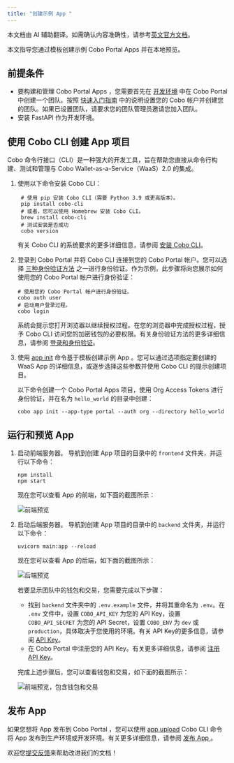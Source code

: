 ```yaml
---
title: "创建示例 App "
---
```

<Note>本文档由 AI 辅助翻译。如需确认内容准确性，请参考[英文官方文档](https://www.cobo.com/developers/v2/guides/overview/introduction)。</Note>

本文指导您通过模板创建示例 Cobo Portal Apps 并在本地预览。

## 前提条件

- 要构建和管理 Cobo Portal Apps ，您需要首先在 [开发环境](https://portal.dev.cobo.com/) 中在 Cobo Portal 中创建一个团队。按照 [快速入门指南](https://manuals.cobo.com/zh/portal/quick-start-guide) 中的说明设置您的 Cobo 帐户并创建您的团队。如果已设置团队，请要求您的团队管理员邀请您加入团队。
- 安装 FastAPI 作为开发环境。

## 使用 Cobo CLI 创建 App 项目

Cobo 命令行接口（CLI）是一种强大的开发工具，旨在帮助您直接从命令行构建、测试和管理与 Cobo Wallet-as-a-Service（WaaS）2.0 的集成。

1. 使用以下命令安装 Cobo CLI：

   ```shell
    # 使用 pip 安装 Cobo CLI（需要 Python 3.9 或更高版本）。
    pip install cobo-cli
    # 或者，您可以使用 Homebrew 安装 Cobo CLI。
    brew install cobo-cli
    # 测试安装是否成功
    cobo version
   ```

   有关 Cobo CLI 的系统要求的更多详细信息，请参阅 [安装 Cobo CLI](/v2_cn/developer-tools/cobo-cli/quick-start-guide#system-requirements)。

2. 登录到 Cobo Portal 并将 Cobo CLI 连接到您的 Cobo Portal 帐户。您可以选择 [三种身份验证方法](/v2_cn/developer-tools/cobo-cli/login-and-authentication) 之一进行身份验证。作为示例，此步骤将向您展示如何使用您的 Cobo Portal 帐户进行身份验证：

   ```shell
   # 使用您的 Cobo Portal 帐户进行身份验证。
   cobo auth user
   # 启动用户登录过程。
   cobo login
   ```

   系统会提示您打开浏览器以继续授权过程。在您的浏览器中完成授权过程，授予 Cobo CLI 访问您的加密钱包的必要权限。有关身份验证方法的更多详细信息，请参阅 [登录和身份验证](/v2_cn/developer-tools/cobo-cli/login-and-authentication)。

3. 使用 [app init](/v2_cn/developer-tools/cobo-cli/app-init) 命令基于模板创建示例 App 。您可以通过选项指定要创建的 WaaS App 的详细信息，或逐步选择这些参数并使用 Cobo CLI 的提示创建项目。

   以下命令创建一个 Cobo Portal Apps 项目，使用 Org Access Tokens 进行身份验证，并在名为 `hello_world` 的目录中创建：

   ```shell
   cobo app init --app-type portal --auth org --directory hello_world
   ```

## 运行和预览 App 

1. 启动前端服务器。
   导航到创建 App 项目的目录中的 `frontend` 文件夹，并运行以下命令：

   ```shell
   npm install
   npm start
   ```

   现在您可以查看 App 的前端，如下面的截图所示：

   <img src="/v2_cn/images/apps/frontend.png" className="screenshot_full_screen" alt="前端预览" />

2. 启动后端服务器。
   导航到创建 App 项目的目录中的 `backend` 文件夹，并运行以下命令：

   ```shell
   uvicorn main:app --reload
   ```

   现在您可以查看 App 的后端，如下面的截图所示：

   <img src="/v2_cn/images/apps/backend.png" className="screenshot_full_screen" alt="后端预览" />

   若要显示团队中的钱包和交易，您需要完成以下步骤：

   - 找到 `backend` 文件夹中的 `.env.example` 文件，并将其重命名为 `.env`。在 `.env` 文件中，设置 `COBO_API_KEY` 为您的 API Key，设置 `COBO_API_SECRET` 为您的 API Secret，设置 `COBO_ENV` 为 `dev` 或 `production`，具体取决于您使用的环境。有关 API Key的更多信息，请参阅 [API Key](/v2_cn/guides/overview/cobo-auth#api-key)。
   - 在 Cobo Portal 中注册您的 API Key。有关更多详细信息，请参阅 [注册 API Key](https://manuals.cobo.com/zh/portal/developer-console/create-api-key)。

   完成上述步骤后，您可以查看钱包和交易，如下面的截图所示：

   <img src="/v2_cn/images/apps/frontend_info.png" className="screenshot_full_screen" alt="前端预览，包含钱包和交易" />

## 发布 App 

如果您想将 App 发布到 Cobo Portal ，您可以使用 [app upload](/v2_cn/developer-tools/cobo-cli/app-upload) Cobo CLI 命令将 App 发布到生产环境或开发环境。有关更多详细信息，请参阅 [发布 App ](/v2_cn/apps/build-app#publish-the-app)。

<Tip>欢迎您[提交反馈](https://forms.zohopublic.com/cobo/form/DocumentFeedbackForm/formperma/QvLOhxJv1_JMsJ-1dleZ8Itb_7rzN-LtgvsDdxosoVI)来帮助改进我们的文档！</Tip>